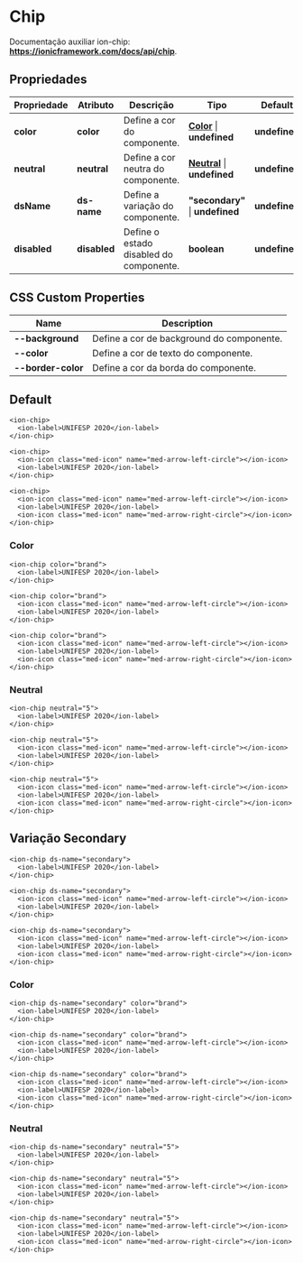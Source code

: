 
<Meta title="Components/Core/Chip/Usage" />

# Chip

Documentação auxiliar ion-chip: **https://ionicframework.com/docs/api/chip**.

## Propriedades

| Propriedade  | Atributo     | Descrição                                   | Tipo                                                                                                                 | Default       |
| ------------ | ------------ | ------------------------------------------- | -------------------------------------------------------------------------------------------------------------------- | ------------- |
| **color**    | **color**    | Define a cor do componente.                 | **[Color](http://desenv.ordomederi.com/med-components/?path=/story/enums-enums--page#medcolors)** \| **undefined**   | **undefined** |
| **neutral**  | **neutral**  | Define a cor neutra do componente.          | **[Neutral](http://desenv.ordomederi.com/med-components/?path=/story/enums-enums--page#medcolors)** \| **undefined** | **undefined** |
| **dsName**   | **ds-name**  | Define a variação do componente.            | **"secondary"**  \| **undefined**                                                                                    | **undefined** |
| **disabled** | **disabled** | Define o estado disabled do componente.     | **boolean**                                                                                                          | **undefined** |

## CSS Custom Properties

| Name               | Description                                   |
| ------------------ | --------------------------------------------- |
| **--background**   | Define a cor de background do componente.     |
| **--color**        | Define a cor de texto do componente.          |
| **--border-color** | Define a cor da borda do componente.          |

## Default

```
<ion-chip>
  <ion-label>UNIFESP 2020</ion-label>
</ion-chip>

<ion-chip>
  <ion-icon class="med-icon" name="med-arrow-left-circle"></ion-icon>
  <ion-label>UNIFESP 2020</ion-label>
</ion-chip>

<ion-chip>
  <ion-icon class="med-icon" name="med-arrow-left-circle"></ion-icon>
  <ion-label>UNIFESP 2020</ion-label>
  <ion-icon class="med-icon" name="med-arrow-right-circle"></ion-icon>
</ion-chip>
```

### Color

```
<ion-chip color="brand">
  <ion-label>UNIFESP 2020</ion-label>
</ion-chip>

<ion-chip color="brand">
  <ion-icon class="med-icon" name="med-arrow-left-circle"></ion-icon>
  <ion-label>UNIFESP 2020</ion-label>
</ion-chip>

<ion-chip color="brand">
  <ion-icon class="med-icon" name="med-arrow-left-circle"></ion-icon>
  <ion-label>UNIFESP 2020</ion-label>
  <ion-icon class="med-icon" name="med-arrow-right-circle"></ion-icon>
</ion-chip>
```

### Neutral

```
<ion-chip neutral="5">
  <ion-label>UNIFESP 2020</ion-label>
</ion-chip>

<ion-chip neutral="5">
  <ion-icon class="med-icon" name="med-arrow-left-circle"></ion-icon>
  <ion-label>UNIFESP 2020</ion-label>
</ion-chip>

<ion-chip neutral="5">
  <ion-icon class="med-icon" name="med-arrow-left-circle"></ion-icon>
  <ion-label>UNIFESP 2020</ion-label>
  <ion-icon class="med-icon" name="med-arrow-right-circle"></ion-icon>
</ion-chip>
```

## Variação Secondary

```
<ion-chip ds-name="secondary">
  <ion-label>UNIFESP 2020</ion-label>
</ion-chip>

<ion-chip ds-name="secondary">
  <ion-icon class="med-icon" name="med-arrow-left-circle"></ion-icon>
  <ion-label>UNIFESP 2020</ion-label>
</ion-chip>

<ion-chip ds-name="secondary">
  <ion-icon class="med-icon" name="med-arrow-left-circle"></ion-icon>
  <ion-label>UNIFESP 2020</ion-label>
  <ion-icon class="med-icon" name="med-arrow-right-circle"></ion-icon>
</ion-chip>
```

### Color

```
<ion-chip ds-name="secondary" color="brand">
  <ion-label>UNIFESP 2020</ion-label>
</ion-chip>

<ion-chip ds-name="secondary" color="brand">
  <ion-icon class="med-icon" name="med-arrow-left-circle"></ion-icon>
  <ion-label>UNIFESP 2020</ion-label>
</ion-chip>

<ion-chip ds-name="secondary" color="brand">
  <ion-icon class="med-icon" name="med-arrow-left-circle"></ion-icon>
  <ion-label>UNIFESP 2020</ion-label>
  <ion-icon class="med-icon" name="med-arrow-right-circle"></ion-icon>
</ion-chip>
```

### Neutral

```
<ion-chip ds-name="secondary" neutral="5">
  <ion-label>UNIFESP 2020</ion-label>
</ion-chip>

<ion-chip ds-name="secondary" neutral="5">
  <ion-icon class="med-icon" name="med-arrow-left-circle"></ion-icon>
  <ion-label>UNIFESP 2020</ion-label>
</ion-chip>

<ion-chip ds-name="secondary" neutral="5">
  <ion-icon class="med-icon" name="med-arrow-left-circle"></ion-icon>
  <ion-label>UNIFESP 2020</ion-label>
  <ion-icon class="med-icon" name="med-arrow-right-circle"></ion-icon>
</ion-chip>
```
